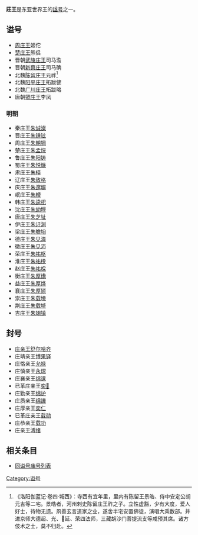 '''莊王'''是东亚世界王的[[諡|諡号]]之一。
==谥号==
* [[周庄王|周庄王]]姬佗
* [[楚庄王|楚庄王]]熊侣
* 晋朝[[司馬澹|武陵庄王]]司马澹
* 晋朝[[司馬確|新蔡庄王]]司马确
* 北魏[[元祚|陈留庄王]]元祚<ref>《洛阳伽蓝记·卷四·城西》：寺西有宜年里，里内有陈留王景皓、侍中安定公胡元吉等二宅。景皓者，河州刺史陈留庄王祚之子。立性虚豁，少有大度，爱人好士，待物无遗。夙善玄言道家之业，遂舍半宅安置佛徒，演唱大乘数部。并进京师大德超、光、延、荣四法师，三藏胡沙门菩提流支等咸预其席。诸方伎术之士，莫不归赴。</ref>
* 北魏[[拓跋健|阳平庄王]]拓跋健
* 北魏[[拓跋略|广川庄王]]拓跋略
* 唐朝[[李鳳_(唐朝)|虢庄王]]李凤
===明朝===
* 秦庄王[[朱诚澯|朱诚澯]]
* 晋庄王[[朱锺铉|朱锺铉]]
* 周庄王[[朱朝堈|朱朝堈]]
* 楚庄王[[朱孟烷|朱孟烷]]
* 鲁庄王[[朱阳铸|朱阳铸]]
* 蜀庄王[[朱悦燫|朱悦燫]]
* 肃庄王[[朱楧|朱楧]]
* 辽庄王[[朱致格|朱致格]]
* 庆庄王[[朱邃塀|朱邃塀]]
* 岷庄王[[朱楩|朱楩]]
* 韩庄王[[朱逵𣏌|朱逵𣏌]]
* 沈庄王[[朱幼㙾|朱幼㙾]]
* 唐庄王[[朱芝址|朱芝址]]
* 伊庄王[[朱𬣙渊|朱𬣙渊]]
* 梁庄王[[朱瞻垍|朱瞻垍]]
* 德庄王[[朱见潾|朱见潾]]
* 徽庄王[[朱见沛|朱见沛]]
* 荣庄王[[朱祐枢|朱祐枢]]
* 淮庄王[[朱祐楑|朱祐楑]]
* 赵庄王[[朱祐棌|朱祐棌]]
* 衡庄王[[朱厚燆|朱厚燆]]
* 益庄王[[朱厚烨|朱厚烨]]
* 襄庄王[[朱厚颎|朱厚颎]]
* 崇庄王[[朱载境|朱载境]]
* 荆庄王[[朱载墭|朱载墭]]
* 吉庄王[[朱翊镇|朱翊镇]]
==封号==
* [[庄亲王|庄亲王]][[舒尔哈齐|舒尔哈齐]]
* 庄靖亲王[[博果铎|博果铎]]
* 庄恪亲王[[允禄|允禄]]
* 庄慎亲王[[永瑺|永瑺]]
* 庄襄亲王[[绵课|绵课]]
* 已革庄亲王[[奕𧷨|奕𧷨]]
* 庄勤亲王[[绵护|绵护]]
* 庄质亲王[[绵譁|绵譁]]
* 庄厚亲王[[奕仁|奕仁]]
* 已革庄亲王[[载勋|载勋]]
* 庄恭亲王[[载功|载功]]
* 庄亲王[[溥绪|溥绪]]
== 相关条目 ==
* [[同谥号庙号列表|同谥号庙号列表]]


[[Category:谥号|Category:谥号]]
{{disambig}}